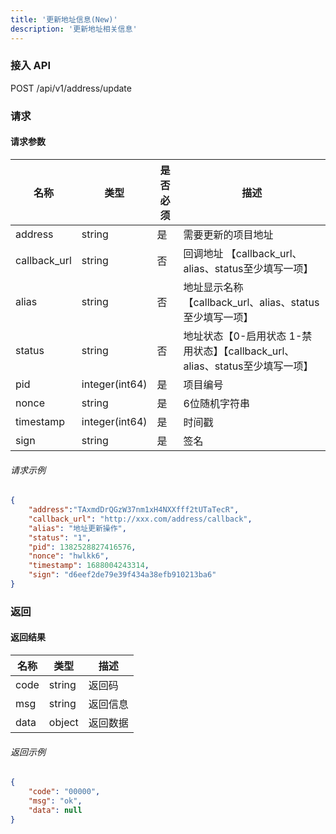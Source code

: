 ```yaml
---
title: '更新地址信息(New)'
description: '更新地址相关信息'
---
```


### 接入 API

POST /api/v1/address/update

### 请求

#### 请求参数

| 名称     | 类型            | 是否必须 | 描述   |
| ------------- | --------------- | -------- | ------------- |
| address      | string         | 是       | 需要更新的项目地址                                           |
| callback_url | string         | 否       | 回调地址 【callback_url、alias、status至少填写一项】         |
| alias        | string         | 否       | 地址显示名称 【callback_url、alias、status至少填写一项】     |
| status       | string         | 否       | 地址状态【0-启用状态 1-禁用状态】【callback_url、alias、status至少填写一项】 |
| pid          | integer(int64) | 是       | 项目编号                                                     |
| nonce        | string         | 是       | 6位随机字符串                                                |
| timestamp    | integer(int64) | 是       | 时间戳                                                       |
| sign         | string         | 是       | 签名                                                         |

###### 请求示例

```json
{
    "address":"TAxmdDrQGzW37nm1xH4NXXfff2tUTaTecR",
    "callback_url": "http://xxx.com/address/callback",
    "alias": "地址更新操作",
    "status": "1",
    "pid": 1382528827416576,
    "nonce": "hwlkk6",
    "timestamp": 1688004243314,
    "sign": "d6eef2de79e39f434a38efb910213ba6"
}
```
### 返回

#### 返回结果

| 名称  | 类型   | 描述      |
| ----- | ------ | ---------------- |
| code  | string | 返回码    |
| msg   | string | 返回信息 |
| data  | object | 返回数据 |

###### 返回示例

```json
{
    "code": "00000",
    "msg": "ok",
    "data": null
}
```

